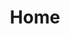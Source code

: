 ---
title: Home
description: Get started building your docs site with Starlight.
template: splash
lastUpdated: false
prev: false
next: false
hero:
  title: |
    Welcome to the
    <span
      class="font-black text-transparent
        bg-clip-text bg-gradient-to-b
        from-accent-900 to-accent-600
        dark:from-accent-600 dark:to-accent-200"
    >
      SpinShare Wiki!
    </span>
  tagline: The all-in-one compendium of knowledge on all things charting, modding in Spin Rhythm XD and more.
  image:
    file: ../../assets/custom-icons/Icon_colored.svg
  actions:
    - text: Get started
      link: /beginnerguide
      icon: right-arrow
      variant: primary
    - text: Edit on GitHub
      link: https://github.com/useredge/spinshare-wiki
      icon: external
---